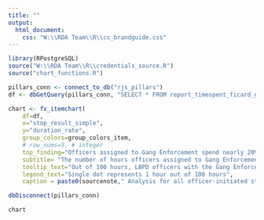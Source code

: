 ```yaml
---
title: ""
output:
  html_document:
    css: "W:\\RDA Team\\R\\cc_brandguide.css"
---
```

<!-- link to Google Font -->
<link href="https://fonts.googleapis.com/css2?family=Inter:wght@100;200;300;400;500;600;700;800;900&display=swap" rel="stylesheet">

```r

library(RPostgreSQL)
source("W:\\RDA Team\\R\\credentials_source.R")
source("chart_functions.R")

pillars_conn <- connect_to_db("rjs_pillars")
df <- dbGetQuery(pillars_conn, "SELECT * FROM report_timespent_ficard_gang_stop") 

chart <- fx_itemchart(
    df=df, 
    x="stop_result_simple",
    y="duration_rate", 
    group_colors=group_colors_item,
    # row_nums=5, # integer
    top_finding="Officers assigned to Gang Enforcement spend nearly 20% of their time on stops resulting in a field interview card",
    subtitle= "The number of hours officers assigned to Gang Enforcement spent on officer-initiated stops by stop result",
    tooltip_text="Out of 100 hours, LBPD officers with the Gang Enforcement assignment spent <b>{point.duration_rate:.1f}</b> hours on officer-initiated stops that resulted in <b>{point.stop_result_simple}</b>",
    legend_text="Single dot represents 1 hour out of 100 hours",
    caption = paste0(sourcenote," Analysis for all officer-initiated stops made by the Gang Enforcement assignment"))    

dbDisconnect(pillars_conn)
```

```r
chart
```

<script>
  widg = document.getElementsByClassName('html-widget'); //find widgets
  for (let i = 0; i < widg.length; i++) { //loop through
    document.getElementsByClassName('highchart')[i].style.width = '100%'; //adjust width
    document.getElementsByClassName('highchart')[i].style.height = '100%'; //adjust height
  }
</script>